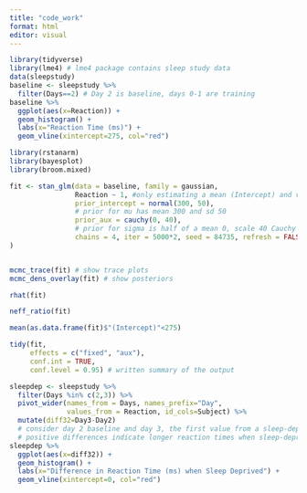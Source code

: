 ```yaml
---
title: "code_work"
format: html
editor: visual
---
```






```r

library(tidyverse)
library(lme4) # lme4 package contains sleep study data
data(sleepstudy)
baseline <- sleepstudy %>%
  filter(Days==2) # Day 2 is baseline, days 0-1 are training
baseline %>%
  ggplot(aes(x=Reaction)) +
  geom_histogram() + 
  labs(x="Reaction Time (ms)") + 
  geom_vline(xintercept=275, col="red")

library(rstanarm)
library(bayesplot)
library(broom.mixed)

fit <- stan_glm(data = baseline, family = gaussian,
                Reaction ~ 1, #only estimating a mean (Intercept) and variance
                prior_intercept = normal(300, 50),
                # prior for mu has mean 300 and sd 50
                prior_aux = cauchy(0, 40),
                # prior for sigma is half of a mean 0, scale 40 Cauchy
                chains = 4, iter = 5000*2, seed = 84735, refresh = FALSE
)


mcmc_trace(fit) # show trace plots
mcmc_dens_overlay(fit) # show posteriors

rhat(fit)

neff_ratio(fit)

mean(as.data.frame(fit)$"(Intercept)"<275)

tidy(fit,
     effects = c("fixed", "aux"),
     conf.int = TRUE,
     conf.level = 0.95) # written summary of the output

sleepdep <- sleepstudy %>%
  filter(Days %in% c(2,3)) %>%
  pivot_wider(names_from = Days, names_prefix="Day", 
              values_from = Reaction, id_cols=Subject) %>%
  mutate(diff32=Day3-Day2)
  # consider day 2 baseline and day 3, the first value from a sleep-deprived state, and calculate difference
  # positive differences indicate longer reaction times when sleep-deprived
sleepdep %>%
  ggplot(aes(x=diff32)) +
  geom_histogram() + 
  labs(x="Difference in Reaction Time (ms) when Sleep Deprived") + 
  geom_vline(xintercept=0, col="red")

```




